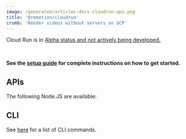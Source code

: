```yaml
---
image: /generated/articles-docs-cloudrun-api.png
title: '@remotion/cloudrun'
crumb: 'Render videos without servers on GCP'
---
```


<ExperimentalBadge>
  <p>
    Cloud Run is in <a href="/docs/cloudrun/status">Alpha status and not actively being developed.</a>
  </p>
</ExperimentalBadge>


<Installation pkg="@remotion/cloudrun" />
<br />

**See the [setup guide](/docs/cloudrun/setup) for complete instructions on how to get started.**

## APIs

The following Node.JS are available:

<TableOfContents />

## CLI

See [here](/docs/cloudrun/cli) for a list of CLI commands.
